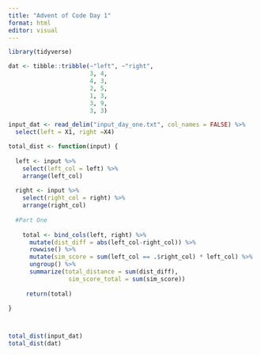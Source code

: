 ```yaml
---
title: "Advent of Code Day 1"
format: html
editor: visual
---
```


```r
library(tidyverse)

dat <- tibble::tribble(~"left", ~"right",
                       3, 4,
                       4, 3,
                       2, 5,
                       1, 3,
                       3, 9,
                       3, 3)

input_dat <- read_delim("input_day_one.txt", col_names = FALSE) %>% 
  select(left = X1, right =X4)

```

```r
total_dist <- function(input) {
  
  left <- input %>% 
    select(left_col = left) %>% 
    arrange(left_col)
  
  right <- input %>% 
    select(right_col = right) %>% 
    arrange(right_col)
  
  #Part One
    
    total <- bind_cols(left, right) %>% 
      mutate(dist_diff = abs(left_col-right_col)) %>% 
      rowwise() %>% 
      mutate(sim_score = sum(left_col == .$right_col) * left_col) %>% 
      ungroup() %>% 
      summarize(total_distance = sum(dist_diff),
                 sim_score_total = sum(sim_score))
       
     return(total)

}



total_dist(input_dat)
total_dist(dat)


```